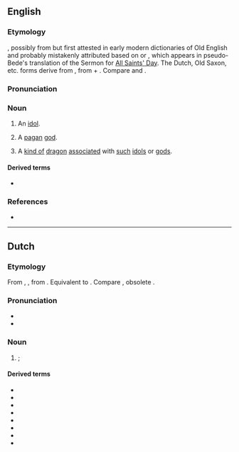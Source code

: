 ==English==

===Etymology===
{{unknown|en}}, possibly from {{inh|en|ang|æfgod|*æfgod}} but first attested in early modern dictionaries of Old English and probably mistakenly attributed based on {{cog|nl|afgod}} or {{cog|osx|afgod}}, which appears in pseudo-Bede's translation of the Sermon for [[All Saints' Day]]. The Dutch, Old Saxon, etc. forms derive from {{cog|goh|abgot||[[idol]], [[pagan]] god}}, from {{m|goh|ab-||off, away from}} + {{m|goh|got||[[God]], [[god]]}}. Compare {{cog|ang|æfgælþ||[[superstition]]}} and {{cog|got|afguþs||[[godless]], [[impious]]}}. {{rfv-etymology|en}}

===Pronunciation===
{{rfp|en}}

===Noun===
{{en-noun}}

# {{lb|en|religion|pejorative|historical|obsolete}} An [[idol]].
# {{lb|en|religion|pejorative|historical|obsolete}} A [[pagan]] [[god]].
# {{lb|en|heraldry|historical|obsolete}} A [[kind of]] [[dragon]] [[associated]] with [[such]] [[idol]]s or [[god]]s.

====Derived terms====
* {{l|en|afgodness}}

===References===
* {{R:OED Online|† afgod|n|3570|date=2012}}

----
==Dutch==
{{wikipedia|lang=nl}}

===Etymology===
From {{inh|nl|dum|afgod}}, {{m|dum|afgot}}, from {{inh|nl|odt|afgot}}. Equivalent to {{compound|nl|af|god}}. Compare {{cog|de|Abgott}}, obsolete {{cog|en|afgod}}.

===Pronunciation===
* {{IPA|lang=nl|/ˈɑf.xɔt/}}
* {{audio|Nl-afgod.ogg|audio|lang=nl}}

===Noun===
{{nl-noun|m|-:en|afgodje}}

# {{lb|nl|religion|pejorative}} {{l|en|idol}}; {{l|en|false}} {{l|en|deity}}

====Derived terms====
* {{l|nl|afgoderij}}
* {{l|nl|afgodes}}
* {{l|nl|afgodig}}
* {{l|nl|afgodin}}
* {{l|nl|afgodisch}}
* {{l|nl|afgodist}}
* {{l|nl|afgodsbeeld}}
* {{l|nl|afgodslang}}